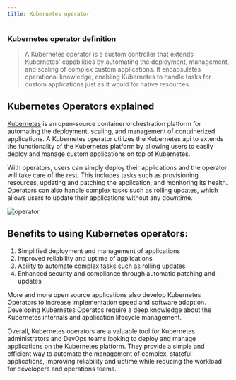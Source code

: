 ```yaml
---
title: Kubernetes operator
---
```


### Kubernetes operator definition 

> A Kubernetes operator is a custom controller that extends Kubernetes' capabilities by automating the deployment, management, and scaling of complex custom applications. It encapsulates operational knowledge, enabling Kubernetes to handle tasks for custom applications just as it would for native resources.

## Kubernetes Operators explained

[Kubernetes](/docs/glossary/kubernetes/) is an open-source container orchestration platform for automating the deployment, scaling, and management of containerized applications. A Kubernetes operator utilizes the Kubernetes api to extends the functionality of the Kubernetes platform by allowing users to easily deploy and manage custom applications on top of Kubernetes.

With operators, users can simply deploy their applications and the operator will take care of the rest. This includes tasks such as provisioning resources, updating and patching the application, and monitoring its health. Operators can also handle complex tasks such as rolling updates, which allows users to update their applications without any downtime.

![operator](https://github.com/user-attachments/assets/9a15cfd3-d7bb-4d32-b732-001e0749afd2)

## Benefits to using Kubernetes operators:

1.  Simplified deployment and management of applications
2.  Improved reliability and uptime of applications
3.  Ability to automate complex tasks such as rolling updates
4.  Enhanced security and compliance through automatic patching and updates

More and more open source applications also develop Kubernetes Operators to increase implementation speed and software adoption. Developing Kubernetes Operatos require a deep knowledge about the Kubernetes internals and application lifecycle management.

Overall, Kubernetes operators are a valuable tool for Kubernetes administrators and DevOps teams looking to deploy and manage applications on the Kubernetes platform. They provide a simple and efficient way to automate the management of complex, stateful applications, improving reliability and uptime while reducing the workload for developers and operations teams.